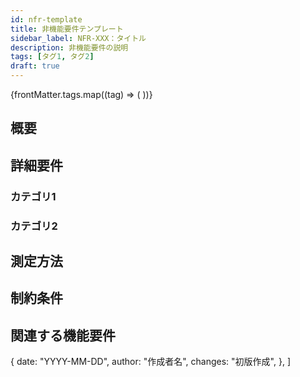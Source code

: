 ```yaml
---
id: nfr-template
title: 非機能要件テンプレート
sidebar_label: NFR-XXX：タイトル
description: 非機能要件の説明
tags: [タグ1, タグ2]
draft: true
---
```



<div style={{ marginBottom: "1rem" }}>
  <Priority level="must" />
  <Status state="draft" />
</div>

<div style={{ marginBottom: "1rem" }}>
  {frontMatter.tags.map((tag) => (
    <Tag key={tag} name={tag} />
  ))}
</div>

## 概要
<!-- 非機能要件の概要を記述 -->

## 詳細要件
### カテゴリ1
<!-- 要件の詳細を記述 -->

### カテゴリ2
<!-- 要件の詳細を記述 -->

## 測定方法
<!-- 要件の達成を測定する方法を記述 -->

## 制約条件
<!-- 制約条件があれば記述 -->

## 関連する機能要件
<!-- 関連する機能要件へのリンク -->

  {
    date: "YYYY-MM-DD",
    author: "作成者名",
    changes: "初版作成",
  },
]

<ChangeHistoryComponent changes={changes} />
